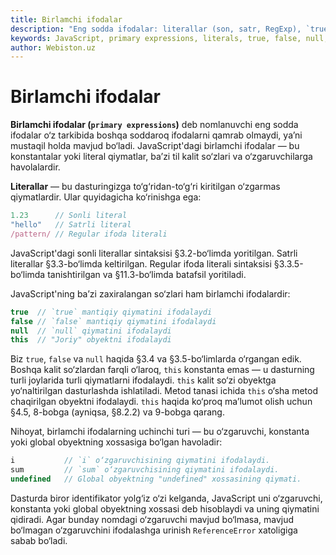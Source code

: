 ```yaml
---
title: Birlamchi ifodalar
description: "Eng sodda ifodalar: literallar (son, satr, RegExp), `true`/`false`, `null`, `this`, identifikatorlar va global havolalar."
keywords: JavaScript, primary expressions, literals, true, false, null, this, identifier, reference
author: Webiston.uz
---
```

# Birlamchi ifodalar

**Birlamchi ifodalar (`primary expressions`)** deb nomlanuvchi eng sodda ifodalar o‘z tarkibida boshqa soddaroq ifodalarni qamrab olmaydi, ya’ni mustaqil holda mavjud bo‘ladi. JavaScript'dagi birlamchi ifodalar — bu konstantalar yoki literal qiymatlar, ba’zi til kalit so‘zlari va o‘zgaruvchilarga havolalardir.

**Literallar** — bu dasturingizga to‘g‘ridan-to‘g‘ri kiritilgan o‘zgarmas qiymatlardir. Ular quyidagicha ko‘rinishga ega:

``` js
1.23      // Sonli literal
"hello"   // Satrli literal
/pattern/ // Regular ifoda literali
```

JavaScript'dagi sonli literallar sintaksisi §3.2-bo‘limda yoritilgan. Satrli literallar §3.3-bo‘limda keltirilgan. Regular ifoda literali sintaksisi §3.3.5-bo‘limda tanishtirilgan va §11.3-bo‘limda batafsil yoritiladi.

JavaScript'ning ba’zi zaxiralangan so‘zlari ham birlamchi ifodalardir:

``` js
true  // `true` mantiqiy qiymatini ifodalaydi
false // `false` mantiqiy qiymatini ifodalaydi
null  // `null` qiymatini ifodalaydi
this  // "Joriy" obyektni ifodalaydi
```

Biz `true`, `false` va `null` haqida §3.4 va §3.5-bo‘limlarda o‘rgangan edik. Boshqa kalit so‘zlardan farqli o‘laroq, `this` konstanta emas — u dasturning turli joylarida turli qiymatlarni ifodalaydi. `this` kalit so‘zi obyektga yo‘naltirilgan dasturlashda ishlatiladi. Metod tanasi ichida `this` o‘sha metod chaqirilgan obyektni ifodalaydi. `this` haqida ko‘proq ma’lumot olish uchun §4.5, 8-bobga (ayniqsa, §8.2.2) va 9-bobga qarang.

Nihoyat, birlamchi ifodalarning uchinchi turi — bu o‘zgaruvchi, konstanta yoki global obyektning xossasiga bo‘lgan havoladir:

``` js
i           // `i` o‘zgaruvchisining qiymatini ifodalaydi.
sum         // `sum` o‘zgaruvchisining qiymatini ifodalaydi.
undefined   // Global obyektning "undefined" xossasining qiymati.
```

Dasturda biror identifikator yolg‘iz o‘zi kelganda, JavaScript uni o‘zgaruvchi, konstanta yoki global obyektning xossasi deb hisoblaydi va uning qiymatini qidiradi. Agar bunday nomdagi o‘zgaruvchi mavjud bo‘lmasa, mavjud bo‘lmagan o‘zgaruvchini ifodalashga urinish `ReferenceError` xatoligiga sabab bo‘ladi.